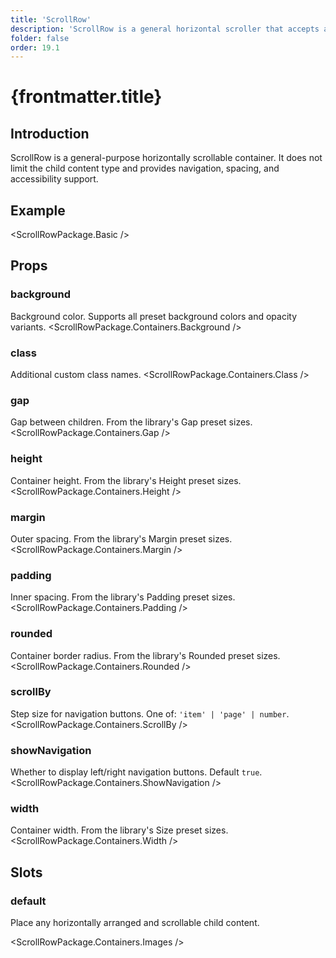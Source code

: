 ```yaml
---
title: 'ScrollRow'
description: 'ScrollRow is a general horizontal scroller that accepts any children and offers left/right navigation'
folder: false
order: 19.1
---
```



# {frontmatter.title}

## Introduction

ScrollRow is a general-purpose horizontally scrollable container. It does not limit the child content type and provides navigation, spacing, and accessibility support.

## Example

<ScrollRowPackage.Basic />

## Props


### background
Background color. Supports all preset background colors and opacity variants.
<ScrollRowPackage.Containers.Background />

### class
Additional custom class names.
<ScrollRowPackage.Containers.Class />

### gap
Gap between children. From the library's Gap preset sizes.
<ScrollRowPackage.Containers.Gap />

### height
Container height. From the library's Height preset sizes.
<ScrollRowPackage.Containers.Height />

### margin
Outer spacing. From the library's Margin preset sizes.
<ScrollRowPackage.Containers.Margin />

### padding
Inner spacing. From the library's Padding preset sizes.
<ScrollRowPackage.Containers.Padding />

### rounded
Container border radius. From the library's Rounded preset sizes.
<ScrollRowPackage.Containers.Rounded />

### scrollBy
Step size for navigation buttons. One of: `'item' | 'page' | number`.
<ScrollRowPackage.Containers.ScrollBy />

### showNavigation
Whether to display left/right navigation buttons. Default `true`.
<ScrollRowPackage.Containers.ShowNavigation />

### width
Container width. From the library's Size preset sizes.
<ScrollRowPackage.Containers.Width />

## Slots

### default

Place any horizontally arranged and scrollable child content.

<ScrollRowPackage.Containers.Images />


